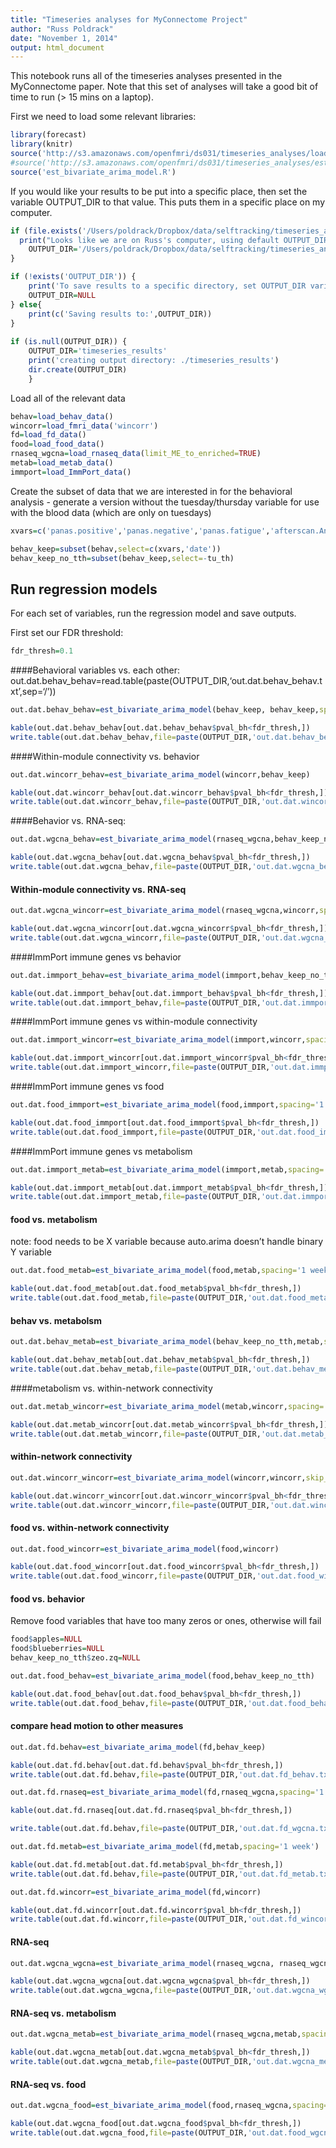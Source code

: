 ```yaml
---
title: "Timeseries analyses for MyConnectome Project"
author: "Russ Poldrack"
date: "November 1, 2014"
output: html_document
---
```


This notebook runs all of the timeseries analyses presented in the MyConnectome paper. Note that this set of analyses will take a good bit of time to run (> 15 mins on a laptop).

First we need to load some relevant libraries:

```r
library(forecast)
library(knitr)
source('http://s3.amazonaws.com/openfmri/ds031/timeseries_analyses/load_myconnectome_data.R')
#source('http://s3.amazonaws.com/openfmri/ds031/timeseries_analyses/est_bivariate_arima_model.R')
source('est_bivariate_arima_model.R')


```

If you would like your results to be put into a specific place, then set the variable OUTPUT_DIR to that value.  This puts them in a specific place on my computer.

```r

if (file.exists('/Users/poldrack/Dropbox/data/selftracking/timeseries_analyses')) {
  print("Looks like we are on Russ's computer, using default OUTPUT_DIR")
	OUTPUT_DIR='/Users/poldrack/Dropbox/data/selftracking/timeseries_analyses'
}

if (!exists('OUTPUT_DIR')) {
	print('To save results to a specific directory, set OUTPUT_DIR variable to target directory')
	OUTPUT_DIR=NULL 
} else{
	print(c('Saving results to:',OUTPUT_DIR))
}
	
if (is.null(OUTPUT_DIR)) {
	OUTPUT_DIR='timeseries_results'
	print('creating output directory: ./timeseries_results')
	dir.create(OUTPUT_DIR)
	}

```


Load all of the relevant data

```r
behav=load_behav_data()
wincorr=load_fmri_data('wincorr')
fd=load_fd_data()
food=load_food_data()
rnaseq_wgcna=load_rnaseq_data(limit_ME_to_enriched=TRUE)
metab=load_metab_data()
immport=load_ImmPort_data()

```

Create the subset of data that we are interested in for the behavioral analysis - generate a version without the tuesday/thursday variable for use with the blood data (which are only on tuesdays)

```r
xvars=c('panas.positive','panas.negative','panas.fatigue','afterscan.Anxietyduringscan','afterscan.diastolic','afterscan.pulse','afterscan.systolic','morning.Sleepquality','morning.Soreness','prevevening.Alcohol','prevevening.Guthealth','prevevening.Psoriasisseverity','prevevening.Stress', 'prevevening.Timespentoutdoors','tu_th', 'temp.mean',"email.LIWC_CDI","email.LIWC_negemo","email.LIWC_posemo",'zeo.zq')

behav_keep=subset(behav,select=c(xvars,'date'))
behav_keep_no_tth=subset(behav_keep,select=-tu_th)
```

## Run regression models
For each set of variables, run the regression model and save outputs.


First set our FDR threshold:
```r
fdr_thresh=0.1
```

####Behavioral variables vs. each other:
out.dat.behav_behav=read.table(paste(OUTPUT_DIR,'out.dat.behav_behav.txt',sep='/'))


```r

out.dat.behav_behav=est_bivariate_arima_model(behav_keep, behav_keep,spacing='1 day',skip_ident=TRUE)

```

```r
kable(out.dat.behav_behav[out.dat.behav_behav$pval_bh<fdr_thresh,])
write.table(out.dat.behav_behav,file=paste(OUTPUT_DIR,'out.dat.behav_behav.txt',sep='/'))
```

####Within-module connectivity vs. behavior

```r
out.dat.wincorr_behav=est_bivariate_arima_model(wincorr,behav_keep)
```

```r
kable(out.dat.wincorr_behav[out.dat.wincorr_behav$pval_bh<fdr_thresh,])
write.table(out.dat.wincorr_behav,file=paste(OUTPUT_DIR,'out.dat.wincorr_behav.txt',sep='/'))
```

####Behavior vs. RNA-seq:


```r
out.dat.wgcna_behav=est_bivariate_arima_model(rnaseq_wgcna,behav_keep_no_tth,spacing='1 week')
```


```r
kable(out.dat.wgcna_behav[out.dat.wgcna_behav$pval_bh<fdr_thresh,])
write.table(out.dat.wgcna_behav,file=paste(OUTPUT_DIR,'out.dat.wgcna_behav.txt',sep='/'))

```

#### Within-module connectivity vs. RNA-seq
```r

out.dat.wgcna_wincorr=est_bivariate_arima_model(rnaseq_wgcna,wincorr,spacing='1 week')
```

```r
kable(out.dat.wgcna_wincorr[out.dat.wgcna_wincorr$pval_bh<fdr_thresh,])
write.table(out.dat.wgcna_wincorr,file=paste(OUTPUT_DIR,'out.dat.wgcna_wincorr.txt',sep='/'))
```


####ImmPort immune genes vs behavior

```r

out.dat.immport_behav=est_bivariate_arima_model(immport,behav_keep_no_tth,spacing='1 week')
```

```r
kable(out.dat.immport_behav[out.dat.immport_behav$pval_bh<fdr_thresh,])
write.table(out.dat.immport_behav,file=paste(OUTPUT_DIR,'out.dat.immport_behav.txt',sep='/'))
```

####ImmPort immune genes vs within-module connectivity

```r

out.dat.immport_wincorr=est_bivariate_arima_model(immport,wincorr,spacing='1 week')
```

```r
kable(out.dat.immport_wincorr[out.dat.immport_wincorr$pval_bh<fdr_thresh,])
write.table(out.dat.immport_wincorr,file=paste(OUTPUT_DIR,'out.dat.immport_wincorr.txt',sep='/'))
```

####ImmPort immune genes vs food
```r

out.dat.food_immport=est_bivariate_arima_model(food,immport,spacing='1 week')
```

```r
kable(out.dat.food_immport[out.dat.food_immport$pval_bh<fdr_thresh,])
write.table(out.dat.food_immport,file=paste(OUTPUT_DIR,'out.dat.food_immport.txt',sep='/'))
```

####ImmPort immune genes vs metabolism
```r

out.dat.immport_metab=est_bivariate_arima_model(immport,metab,spacing='1 week')
```

```r
kable(out.dat.immport_metab[out.dat.immport_metab$pval_bh<fdr_thresh,])
write.table(out.dat.immport_metab,file=paste(OUTPUT_DIR,'out.dat.immport_metab.txt',sep='/'))
```


#### food vs. metabolism
note: food needs to be X variable because auto.arima doesn't handle binary Y variable
```r

out.dat.food_metab=est_bivariate_arima_model(food,metab,spacing='1 week')
```

```r
kable(out.dat.food_metab[out.dat.food_metab$pval_bh<fdr_thresh,])
write.table(out.dat.food_metab,file=paste(OUTPUT_DIR,'out.dat.food_metab.txt',sep='/'))
```

#### behav vs. metabolsm
```r

out.dat.behav_metab=est_bivariate_arima_model(behav_keep_no_tth,metab,spacing='1 week')
```

```r
kable(out.dat.behav_metab[out.dat.behav_metab$pval_bh<fdr_thresh,])
write.table(out.dat.behav_metab,file=paste(OUTPUT_DIR,'out.dat.behav_metab.txt',sep='/'))
```

####metabolism vs. within-network connectivity
```r

out.dat.metab_wincorr=est_bivariate_arima_model(metab,wincorr,spacing='1 week')
```

```r
kable(out.dat.metab_wincorr[out.dat.metab_wincorr$pval_bh<fdr_thresh,])
write.table(out.dat.metab_wincorr,file=paste(OUTPUT_DIR,'out.dat.metab_wincorr.txt',sep='/'))
```



#### within-network connectivity 
```r

out.dat.wincorr_wincorr=est_bivariate_arima_model(wincorr,wincorr,skip_ident=TRUE)
```

```r
kable(out.dat.wincorr_wincorr[out.dat.wincorr_wincorr$pval_bh<fdr_thresh,])
write.table(out.dat.wincorr_wincorr,file=paste(OUTPUT_DIR,'out.dat.wincorr_wincorr.txt',sep='/'))
```



#### food vs. within-network connectivity
```r

out.dat.food_wincorr=est_bivariate_arima_model(food,wincorr)
```

```r
kable(out.dat.food_wincorr[out.dat.food_wincorr$pval_bh<fdr_thresh,])
write.table(out.dat.food_wincorr,file=paste(OUTPUT_DIR,'out.dat.food_wincorr.txt',sep='/'))
```

#### food vs. behavior
Remove food variables that have too many zeros or ones, otherwise will fail

```r
food$apples=NULL  
food$blueberries=NULL
behav_keep_no_tth$zeo.zq=NULL

out.dat.food_behav=est_bivariate_arima_model(food,behav_keep_no_tth)
```

```r
kable(out.dat.food_behav[out.dat.food_behav$pval_bh<fdr_thresh,])
write.table(out.dat.food_behav,file=paste(OUTPUT_DIR,'out.dat.food_behav.txt',sep='/'))
```

#### compare head motion to other measures
```r

out.dat.fd.behav=est_bivariate_arima_model(fd,behav_keep)
```

```r
kable(out.dat.fd.behav[out.dat.fd.behav$pval_bh<fdr_thresh,])
write.table(out.dat.fd.behav,file=paste(OUTPUT_DIR,'out.dat.fd_behav.txt',sep='/'))
```

```r

out.dat.fd.rnaseq=est_bivariate_arima_model(fd,rnaseq_wgcna,spacing='1 week')
```

```r
kable(out.dat.fd.rnaseq[out.dat.fd.rnaseq$pval_bh<fdr_thresh,])

write.table(out.dat.fd.behav,file=paste(OUTPUT_DIR,'out.dat.fd_wgcna.txt',sep='/'))
```

```r

out.dat.fd.metab=est_bivariate_arima_model(fd,metab,spacing='1 week')
```

```r
kable(out.dat.fd.metab[out.dat.fd.metab$pval_bh<fdr_thresh,])
write.table(out.dat.fd.behav,file=paste(OUTPUT_DIR,'out.dat.fd_metab.txt',sep='/'))
```

```r

out.dat.fd.wincorr=est_bivariate_arima_model(fd,wincorr)
```

```r
kable(out.dat.fd.wincorr[out.dat.fd.wincorr$pval_bh<fdr_thresh,])
write.table(out.dat.fd.wincorr,file=paste(OUTPUT_DIR,'out.dat.fd_wincorr.txt',sep='/'))
```


#### RNA-seq 


```r

out.dat.wgcna_wgcna=est_bivariate_arima_model(rnaseq_wgcna, rnaseq_wgcna,spacing='1 week',skip_ident=TRUE)
```

```r
kable(out.dat.wgcna_wgcna[out.dat.wgcna_wgcna$pval_bh<fdr_thresh,])
write.table(out.dat.wgcna_wgcna,file=paste(OUTPUT_DIR,'out.dat.wgcna_wgcna.txt',sep='/'))
```

#### RNA-seq vs. metabolism
```r

out.dat.wgcna_metab=est_bivariate_arima_model(rnaseq_wgcna,metab,spacing='1 week')
```

```r
kable(out.dat.wgcna_metab[out.dat.wgcna_metab$pval_bh<fdr_thresh,])
write.table(out.dat.wgcna_metab,file=paste(OUTPUT_DIR,'out.dat.wgcna_metab.txt',sep='/'))
```

#### RNA-seq vs. food


```r

out.dat.wgcna_food=est_bivariate_arima_model(food,rnaseq_wgcna,spacing='1 week')
```

```r
kable(out.dat.wgcna_food[out.dat.wgcna_food$pval_bh<fdr_thresh,])
write.table(out.dat.wgcna_food,file=paste(OUTPUT_DIR,'out.dat.food_wgcna.txt',sep='/'))
```

